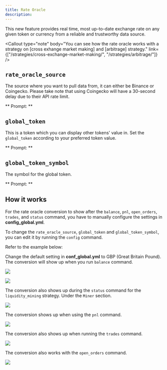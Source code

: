 ```yaml
---
title: Rate Oracle
description:
---
```




This new feature provides real time, most up-to-date exchange rate on any given token or currency from a reliable and trustworthy data source.

<Callout
  type="note"
  body="You can see how the rate oracle works with a strategy on [cross exhange market making] and [arbitrage] strategy."
  link={["/strategies/cross-exchange-market-making/", "/strategies/arbitrage/"]}
/>

## `rate_oracle_source`

The source where you want to pull data from, it can either be Binance or Coingecko. Please take note that using Coingecko will have a 30-second delay due to their API rate limit.

** Prompt: **

<Prompt
  prompt="What source do you want rate oracle to pull data from? (binance, coingecko)"
  response=">>> "
/>

## `global_token`

This is a token which you can display other tokens' value in. Set the `global_token` according to your preferred token value.

** Prompt: **

<Prompt
  prompt="What is your default display token? (e.g. USDT,USD,EUR)"
  response=">>> "
/>

## `global_token_symbol`

The symbol for the global token.

** Prompt: **

<Prompt
  prompt="What is your default display token symbol? (e.g. $, €)"
  response=">>> "
/>

## How it works

For the rate oracle conversion to show after the `balance`, `pnl`, `open_orders`, `trades`, and `status` command, you have to manually configure the settings in **config_global.yml**.

To change the `rate_oracle_source`, `global_token` and `global_token_symbol`, you can edit it by running the `config` command.

Refer to the example below:

Change the default setting in **conf_global.yml** to GBP (Great Britain Pound). The conversion will show up when you run `balance` command.

![](/img/rate-oracle-global-config.png)

![](/img/rate-oracle-balance.png)

The conversion also shows up during the `status` command for the `liquidity_mining` strategy. Under the `Miner` section.

![](/img/oracle-status.png)

The conversion shows up when using the `pnl` command.

![](img/oracle-pnl.png)

The conversion also shows up when running the `trades` command.

![](/img/oracle-trades.png)

The conversion also works with the `open_orders` command.

![](/img/oracle-open-orders.png)
